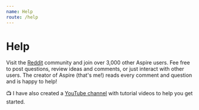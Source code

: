 ```yaml
---
name: Help
route: /help
---
```


# Help

Visit the [Reddit](https://reddit.com/r/aspirebudgeting) community and join over 3,000 other Aspire users. Fee free to post questions, review ideas and comments, or just interact with other users. The creator of Aspire (that's me!) reads every comment and question and is happy to help!

📺 I have also created a [YouTube channel](https://www.youtube.com/c/AspireBudgeting) with tutorial videos to help you get started.

